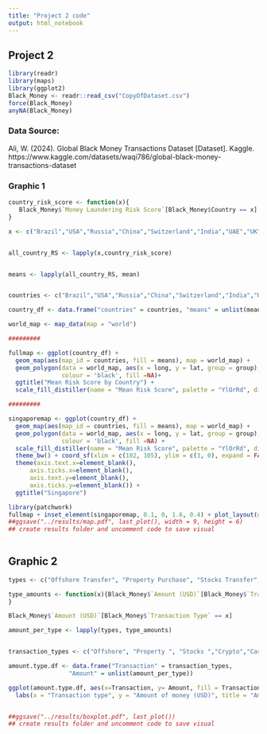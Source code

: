 ```yaml
---
title: "Project 2 code"
output: html_notebook
---
```



## Project 2

```r
library(readr)
library(maps)
library(ggplot2)
Black_Money <- readr::read_csv("CopyOfDataset.csv")
force(Black_Money)
anyNA(Black_Money)


```

### Data Source:

Ali, W. (2024). Global Black Money Transactions Dataset [Dataset]. Kaggle. https://www.kaggle.com/datasets/waqi786/global-black-money-transactions-dataset

### Graphic 1

```r
                                              
country_risk_score <- function(x){
   Black_Money$`Money Laundering Risk Score`[Black_Money$Country == x]
}

x <- c("Brazil","USA","Russia","China","Switzerland","India","UAE","UK","South Africa","Singapore")


all_country_RS <- lapply(x,country_risk_score)


means <- lapply(all_country_RS, mean)


countries <- c("Brazil","USA","Russia","China","Switzerland","India","United Arab Emirates","UK","South Africa","Singapore")

country_df <- data.frame("countries" = countries, "means" = unlist(means))

world_map <- map_data(map = "world")

#########

fullmap <- ggplot(country_df) +
  geom_map(aes(map_id = countries, fill = means), map = world_map) +
  geom_polygon(data = world_map, aes(x = long, y = lat, group = group), 
               colour = 'black', fill =NA)+
  ggtitle("Mean Risk Score by Country") +
  scale_fill_distiller(name = "Mean Risk Score", palette = "YlOrRd", direction = 1) + theme_bw()

#########

singaporemap <- ggplot(country_df) +
  geom_map(aes(map_id = countries, fill = means), map = world_map) +
  geom_polygon(data = world_map, aes(x = long, y = lat, group = group), 
               colour = 'black', fill =NA) + 
  scale_fill_distiller(name = "Mean Risk Score", palette = "YlOrRd", direction = 1) + 
  theme_bw() + coord_sf(xlim = c(102, 105), ylim = c(3, 0), expand = FALSE) + 
  theme(axis.text.x=element_blank(), 
      axis.ticks.x=element_blank(), 
      axis.text.y=element_blank(), 
      axis.ticks.y=element_blank()) +
  ggtitle("Singapore")
```

```r

library(patchwork)
fullmap + inset_element(singaporemap, 0.1, 0, 1.6, 0.4) + plot_layout(guides = "collect")
##ggsave("../results/map.pdf", last_plot(), width = 9, height = 6)
## create results folder and uncomment code to save visual
               
```



## Graphic 2

```r

types <- c("Offshore Transfer", "Property Purchase", "Stocks Transfer","Cryptocurrency","Cash Withdrawal")

type_amounts <- function(x){Black_Money$`Amount (USD)`[Black_Money$`Transaction Type` == x]
}

Black_Money$`Amount (USD)`[Black_Money$`Transaction Type` == x]

amount_per_type <- lapply(types, type_amounts)


transaction_types <- c("Offshore", "Property ", "Stocks ","Crypto","Cash")

amount.type.df <- data.frame("Transaction" = transaction_types,
                 "Amount" = unlist(amount_per_type))

ggplot(amount.type.df, aes(x=Transaction, y= Amount, fill = Transaction)) + geom_boxplot(varwidth = T) + 
  labs(x = "Transaction type", y = "Amount of money (USD)", title = "Amount of Money by Transaction Type") + theme_bw() + theme(legend.position = "none") + stat_summary(fun=mean, color="black",shape=18) 


##ggsave("../results/boxplot.pdf", last_plot())
## create results folder and uncomment code to save visual

```




